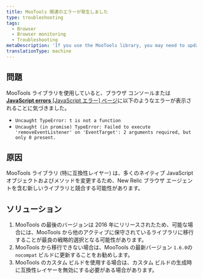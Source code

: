 ```yaml
---
title: MooTools 関連のエラーが発生しました
type: troubleshooting
tags:
  - Browser
  - Browser monitoring
  - Troubleshooting
metaDescription: 'If you use the MooTools library, you may need to update to the nocompat build of MooTools version 1.6.0 to address conflicts.'
translationType: machine
---
```


## 問題

MooTools ライブラリを使用していると、ブラウザ コンソールまたは [**JavaScript errors** \[JavaScript エラー\] ページ](/docs/browser/new-relic-browser/browser-pro-features/js-errors-dashboard-examining-errors-over-time)に以下のようなエラーが表示されることに気づきました。

* `Uncaught TypeError: t is not a function`
* `Uncaught (in promise) TypeError: Failed to execute 'removeEventListener' on 'EventTarget': 2 arguments required, but only 0 present.`

## 原因

MooTools ライブラリ (特に互換性レイヤー) は、多くのネイティブ JavaScript オブジェクトおよびメソッドを変更するため、New Relic ブラウザ エージェントを含む新しいライブラリと競合する可能性があります。

## ソリューション

1. MooTools の最後のバージョンは 2016 年にリリースされたため、可能な場合には、MooTools から他のアクティブに保守されているライブラリに移行することが最良の戦略的選択となる可能性があります。
2. MooTools から移行できない場合は、MooTools の最新バージョン `1.6.0`の `nocompat` ビルドに更新することをお勧めします。
3. MooTools のカスタム ビルドを使用する場合は、カスタム ビルドの生成時に互換性レイヤーを無効にする必要がある場合があります。